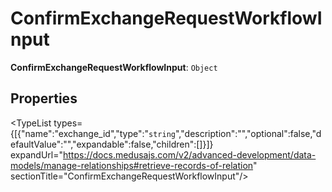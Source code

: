 
# ConfirmExchangeRequestWorkflowInput

 **ConfirmExchangeRequestWorkflowInput**: `Object`

## Properties

<TypeList types={[{"name":"exchange_id","type":"`string`","description":"","optional":false,"defaultValue":"","expandable":false,"children":[]}]} expandUrl="https://docs.medusajs.com/v2/advanced-development/data-models/manage-relationships#retrieve-records-of-relation" sectionTitle="ConfirmExchangeRequestWorkflowInput"/>
